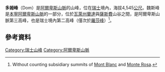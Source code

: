 {{Infobox mountain
| name = Dom
| photo = Dom of Mischabel.jpg
| photo_size = 285
| photo_caption = 多姆峰北坡
| elevation_m = 4545
| elevation_ref = 
| prominence = 1046 m<span title="above the wind-gap"> ↓ </span>Neues Weisstor
| prominence_ref = <ref>Retrieved from the [[Swisstopo|Swisstopo]] topographic maps. The key col is the Neues Weisstor, between the [[Schwarzberghorn|Schwarzberghorn]] and the [[Cima_di_Jazzi|Cima di Jazzi]], at 3,499 metres.</ref>
| isolation = 16.8 km<span title="to"> → </span>[[Nordend|Nordend]]
| isolation_ref = <ref>Retrieved from [[Google_Earth|Google Earth]]. The nearest point of higher elevation is north of the [[Nordend|Nordend]].</ref>
| parent_peak = [[羅莎峰|羅莎峰]]
| map = Switzerland
| map_caption = Location in Switzerland
| listing = 
| location = [[瑞士|瑞士]][[瓦萊州|瓦萊州]]
| range = [[本寧阿爾卑斯山脈|本寧阿爾卑斯山脈]]
| lat_d = 46 | lat_m = 05 | lat_s = 42 | lat_NS = N
| long_d = 7 | long_m = 51 | long_s = 36 | long_EW = E
| region_code = CH
| topo = [[Swisstopo|Swisstopo]] 1328 Randa
| type = 
| age = 
| first_ascent = [[John_Llewelyn_Davies|John Llewelyn Davies]]、Johann Zumtaugwald、Johann Krönig、Hieronymous Brantschen（1858年）
| easiest_route = North flank (PD)
}}

'''多姆峰'''（Dom）是[[阿爾卑斯山脈|阿爾卑斯山脈]]的山峰，位在[[瑞士|瑞士]]境內，海拔4,545[[公尺|公尺]]。魏斯峰是[[本寧阿爾卑斯山脈|本寧阿爾卑斯山脈]]的一部分，位於[[瓦萊州|瓦萊州]][[蘭達|蘭達]]與[[薩斯費|薩斯費]]山谷之間，是阿爾卑斯山脈第三高峰，也是瑞士境內第二高峰（僅次於[[羅莎峰|羅莎峰]]）<ref>Without counting subsidiary summits of [[Mont_Blanc|Mont Blanc]] and [[Monte_Rosa|Monte Rosa]].</ref>。



== 參考資料 ==
{{reflist|35em}}

[[Category:瑞士山峰|Category:瑞士山峰]]

[[Category:阿爾卑斯山脈|Category:阿爾卑斯山脈]]